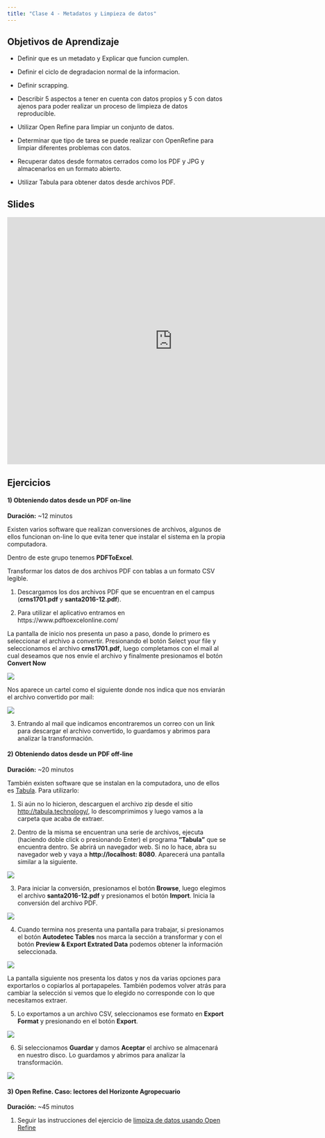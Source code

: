 ```yaml
---
title: "Clase 4 - Metadatos y Limpieza de datos"
---
```


## Objetivos de Aprendizaje

-   Definir que es un metadato y Explicar que funcion cumplen.

-   Definir el ciclo de degradacion normal de la informacion.

-   Definir scrapping.

-   Describir 5 aspectos a tener en cuenta con datos propios y 5 con datos ajenos para poder realizar un proceso de limpieza de datos reproducible.

-   Utilizar Open Refine para limpiar un conjunto de datos.

-   Determinar que tipo de tarea se puede realizar con OpenRefine para limpiar diferentes problemas con datos.

-   Recuperar datos desde formatos cerrados como los PDF y JPG y almacenarlos en un formato abierto.

-   Utilizar Tabula para obtener datos desde archivos PDF.

## Slides

<iframe src="https://docs.google.com/presentation/d/17a0Q3C2_DZiDPzq-L13Nd7MaJRvh1B6dnzFplbFREKs/embed?start=false&amp;loop=false&amp;delayms=3000" frameborder="0" width="760" height="569" allowfullscreen="true" mozallowfullscreen="true" webkitallowfullscreen="true">

</iframe>

## Ejercicios

#### 1) Obteniendo datos desde un PDF on-line

**Duración:** \~12 minutos

Existen varios software que realizan conversiones de archivos, algunos de ellos funcionan on-line lo que evita tener que instalar el sistema en la propia computadora.

Dentro de este grupo tenemos **PDFToExcel**.

Transformar los datos de dos archivos PDF con tablas a un formato CSV legible.

1.  Descargamos los dos archivos PDF que se encuentran en el campus (**crns1701.pdf** y **santa2016-12.pdf**).

2.  Para utilizar el aplicativo entramos en https://www.pdftoexcelonline.com/

La pantalla de inicio nos presenta un paso a paso, donde lo primero es seleccionar el archivo a convertir. Presionando el botón Select your file y seleccionamos el archivo **crns1701.pdf**, luego completamos con el mail al cual deseamos que nos envíe el archivo y finalmente presionamos el botón **Convert Now**

![](img/pdf_converter1.png)

Nos aparece un cartel como el siguiente donde nos indica que nos enviarán el archivo convertido por mail:

![](img/pdf_converter2.png)

3.  Entrando al mail que indicamos encontraremos un correo con un link para descargar el archivo convertido, lo guardamos y abrimos para analizar la transformación.

#### 2) Obteniendo datos desde un PDF off-line

**Duración:** \~20 minutos


También existen software que se instalan en la computadora, uno de ellos es [Tabula](http://tabula.technology/). Para utilizarlo:

1.  Si aún no lo hicieron, descarguen el archivo zip desde el sitio <http://tabula.technology/>, lo descomprimimos y luego vamos a la carpeta que acaba de extraer.

2.  Dentro de la misma se encuentran una serie de archivos, ejecuta (haciendo doble click o presionando Enter) el programa **"Tabula"** que se encuentra dentro. Se abrirá un navegador web. Si no lo hace, abra su navegador web y vaya a **http://localhost: 8080**. Aparecerá una pantalla similar a la siguiente.

![](img/pdf_converter3.png)


3.  Para iniciar la conversión, presionamos el botón **Browse**, luego elegimos el archivo **santa2016-12.pdf** y presionamos el botón **Import**. Inicia la conversión del archivo PDF.

![](img/pdf_converter4.png)

4.  Cuando termina nos presenta una pantalla para trabajar, si presionamos el botón **Autodetec Tables** nos marca la sección a transformar y con el botón **Preview & Export Extrated Data** podemos obtener la información seleccionada.

![](img/pdf_converter5.png)

La pantalla siguiente nos presenta los datos y nos da varias opciones para exportarlos o copiarlos al portapapeles. También podemos volver atrás para cambiar la selección si vemos que lo elegido no corresponde con lo que necesitamos extraer.

5.  Lo exportamos a un archivo CSV, seleccionamos ese formato en **Export Format** y presionando en el botón **Export**.

![](img/pdf_converter6.png)

6.  Si seleccionamos **Guardar** y damos **Aceptar** el archivo se almacenará en nuestro disco. Lo guardamos y abrimos para analizar la transformación.

![](img/pdf_converter7.png)


#### 3) Open Refine. Caso: lectores del Horizonte Agropecuario

**Duración:** \~45 minutos

1)  Seguir las instrucciones del ejercicio de [limpiza de datos usando Open Refine](docs/OpenRefine.html)
